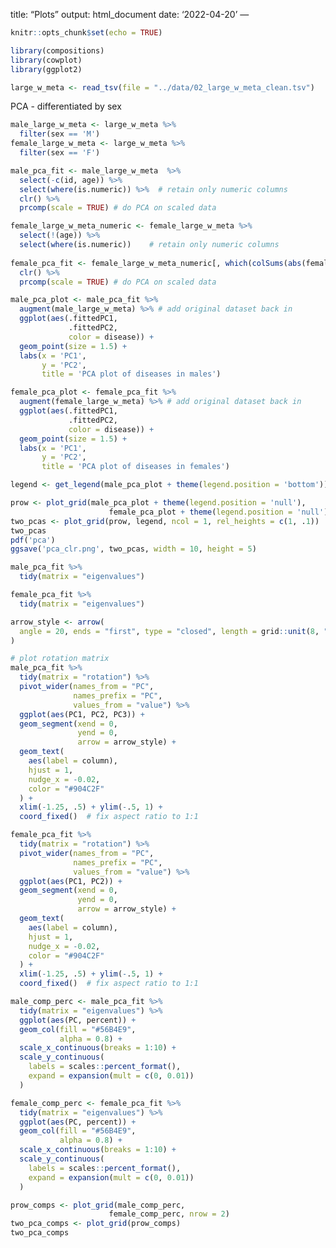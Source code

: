 title: "Plots"
output: html_document
date: '2022-04-20'
---

```r
knitr::opts_chunk$set(echo = TRUE)
```

```r
library(compositions)
library(cowplot)
library(ggplot2)
```


```r
large_w_meta <- read_tsv(file = "../data/02_large_w_meta_clean.tsv")
```


PCA - differentiated by sex
```r
male_large_w_meta <- large_w_meta %>% 
  filter(sex == 'M')
female_large_w_meta <- large_w_meta %>% 
  filter(sex == 'F')

male_pca_fit <- male_large_w_meta  %>%
  select(-c(id, age)) %>%
  select(where(is.numeric)) %>%  # retain only numeric columns
  clr() %>% 
  prcomp(scale = TRUE) # do PCA on scaled data

female_large_w_meta_numeric <- female_large_w_meta %>%
  select(!(age)) %>% 
  select(where(is.numeric))    # retain only numeric columns
  
female_pca_fit <- female_large_w_meta_numeric[, which(colSums(abs(female_large_w_meta_numeric)) != 0)] %>%   
  clr() %>% 
  prcomp(scale = TRUE) # do PCA on scaled data

male_pca_plot <- male_pca_fit %>%
  augment(male_large_w_meta) %>% # add original dataset back in
  ggplot(aes(.fittedPC1, 
             .fittedPC2, 
             color = disease)) + 
  geom_point(size = 1.5) +
  labs(x = 'PC1',
       y = 'PC2',
       title = 'PCA plot of diseases in males')

female_pca_plot <- female_pca_fit %>%
  augment(female_large_w_meta) %>% # add original dataset back in
  ggplot(aes(.fittedPC1, 
             .fittedPC2, 
             color = disease)) + 
  geom_point(size = 1.5) +
  labs(x = 'PC1',
       y = 'PC2',
       title = 'PCA plot of diseases in females')

legend <- get_legend(male_pca_plot + theme(legend.position = 'bottom'))

prow <- plot_grid(male_pca_plot + theme(legend.position = 'null'), 
                      female_pca_plot + theme(legend.position = 'null'), rel_widths = c(2, 2))
two_pcas <- plot_grid(prow, legend, ncol = 1, rel_heights = c(1, .1))
two_pcas 
pdf('pca')
ggsave('pca_clr.png', two_pcas, width = 10, height = 5)
```



```r
male_pca_fit %>%
  tidy(matrix = "eigenvalues")

female_pca_fit %>%
  tidy(matrix = "eigenvalues")
```

```r
arrow_style <- arrow(
  angle = 20, ends = "first", type = "closed", length = grid::unit(8, "pt")
)

# plot rotation matrix
male_pca_fit %>%
  tidy(matrix = "rotation") %>%
  pivot_wider(names_from = "PC", 
              names_prefix = "PC", 
              values_from = "value") %>%
  ggplot(aes(PC1, PC2, PC3)) +
  geom_segment(xend = 0, 
               yend = 0,
               arrow = arrow_style) +
  geom_text(
    aes(label = column),
    hjust = 1, 
    nudge_x = -0.02, 
    color = "#904C2F"
  ) +
  xlim(-1.25, .5) + ylim(-.5, 1) +
  coord_fixed()  # fix aspect ratio to 1:1

female_pca_fit %>%
  tidy(matrix = "rotation") %>%
  pivot_wider(names_from = "PC", 
              names_prefix = "PC", 
              values_from = "value") %>%
  ggplot(aes(PC1, PC2)) +
  geom_segment(xend = 0, 
               yend = 0, 
               arrow = arrow_style) +
  geom_text(
    aes(label = column),
    hjust = 1, 
    nudge_x = -0.02, 
    color = "#904C2F"
  ) +
  xlim(-1.25, .5) + ylim(-.5, 1) +
  coord_fixed()  # fix aspect ratio to 1:1

```




```r
male_comp_perc <- male_pca_fit %>%
  tidy(matrix = "eigenvalues") %>%
  ggplot(aes(PC, percent)) +
  geom_col(fill = "#56B4E9", 
           alpha = 0.8) +
  scale_x_continuous(breaks = 1:10) +
  scale_y_continuous(
    labels = scales::percent_format(),
    expand = expansion(mult = c(0, 0.01))
  ) 

female_comp_perc <- female_pca_fit %>%
  tidy(matrix = "eigenvalues") %>%
  ggplot(aes(PC, percent)) +
  geom_col(fill = "#56B4E9", 
           alpha = 0.8) +
  scale_x_continuous(breaks = 1:10) +
  scale_y_continuous(
    labels = scales::percent_format(),
    expand = expansion(mult = c(0, 0.01))
  ) 

prow_comps <- plot_grid(male_comp_perc, 
                      female_comp_perc, nrow = 2)
two_pca_comps <- plot_grid(prow_comps)
two_pca_comps
```


